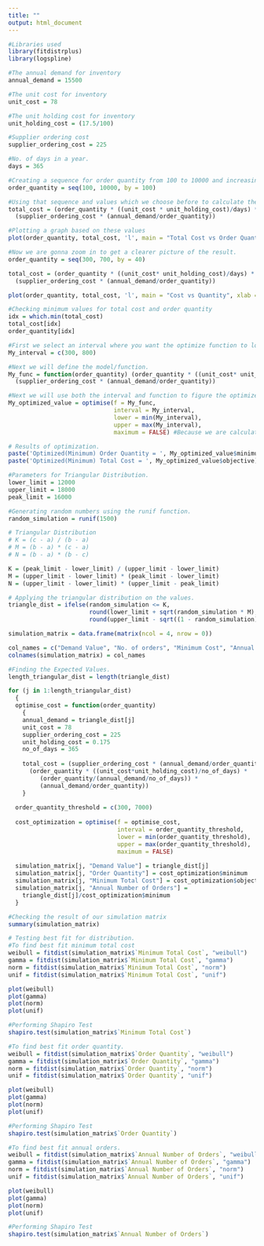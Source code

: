 ```yaml
---
title: ""
output: html_document
---
```


```r

#Libraries used
library(fitdistrplus)
library(logspline)

```


```r

#The annual demand for inventory
annual_demand = 15500

#The unit cost for inventory
unit_cost = 78

#The unit holding cost for inventory
unit_holding_cost = (17.5/100)

#Supplier ordering cost
supplier_ordering_cost = 225

#No. of days in a year.
days = 365

#Creating a sequence for order quantity from 100 to 10000 and increasing them by 100
order_quantity = seq(100, 10000, by = 100)

#Using that sequence and values which we choose before to calculate the total cost
total_cost = (order_quantity * ((unit_cost * unit_holding_cost)/days) * (order_quantity/(annual_demand/days)) * (annual_demand/order_quantity)) +
  (supplier_ordering_cost * (annual_demand/order_quantity))

#Plotting a graph based on these values
plot(order_quantity, total_cost, 'l', main = "Total Cost vs Order Quantity", xlab = "Order Quantity", ylab = "Total Cost")

#Now we are gonna zoom in to get a clearer picture of the result. 
order_quantity = seq(300, 700, by = 40)

total_cost = (order_quantity * ((unit_cost* unit_holding_cost)/days) * (order_quantity/(annual_demand/days)) * (annual_demand/order_quantity)) +
  (supplier_ordering_cost * (annual_demand/order_quantity))

plot(order_quantity, total_cost, 'l', main = "Cost vs Quantity", xlab = "Quantity", ylab = "Cost")

#Checking minimum values for total cost and order quantity
idx = which.min(total_cost)
total_cost[idx]
order_quantity[idx]

```


```r

#First we select an interval where you want the optimize function to look for minimum
My_interval = c(300, 800)

#Next we will define the model/function.
My_func = function(order_quantity) (order_quantity * ((unit_cost* unit_holding_cost)/days) * (order_quantity/(annual_demand/days)) * (annual_demand/order_quantity)) +
  (supplier_ordering_cost * (annual_demand/order_quantity))

#Next we will use both the interval and function to figure the optimized minimum value. We are minimizing cost or some measure of risk here
My_optimized_value = optimise(f = My_func, 
                              interval = My_interval,
                              lower = min(My_interval),
                              upper = max(My_interval),
                              maximum = FALSE) #Because we are calculating min.

# Results of optimization.
paste('Optimized(Minimum) Order Quantity = ', My_optimized_value$minimum)
paste('Optimized(Minimum) Total Cost = ', My_optimized_value$objective)

```


```r

#Parameters for Triangular Distribution. 
lower_limit = 12000
upper_limit = 18000
peak_limit = 16000

#Generating random numbers using the runif function. 
random_simulation = runif(1500)

# Triangular Distribution
# K	= (c - a) / (b - a)
# M	= (b - a) * (c - a)
# N = (b - a) * (b - c)

K = (peak_limit - lower_limit) / (upper_limit - lower_limit)
M = (upper_limit - lower_limit) * (peak_limit - lower_limit)
N = (upper_limit - lower_limit) * (upper_limit - peak_limit)

# Applying the triangular distribution on the values. 
triangle_dist = ifelse(random_simulation <= K, 
                       round(lower_limit + sqrt(random_simulation * M), 0),
                       round(upper_limit - sqrt((1 - random_simulation) * N), 0))

simulation_matrix = data.frame(matrix(ncol = 4, nrow = 0))

col_names = c("Demand Value", "No. of orders", "Minimum Cost", "Annual Orders")
colnames(simulation_matrix) = col_names

#Finding the Expected Values.
length_triangular_dist = length(triangle_dist)

for (j in 1:length_triangular_dist) 
  {
  optimise_cost = function(order_quantity) 
    {
    annual_demand = triangle_dist[j]
    unit_cost = 78
    supplier_ordering_cost = 225
    unit_holding_cost = 0.175
    no_of_days = 365
    
    total_cost = (supplier_ordering_cost * (annual_demand/order_quantity)) +
      (order_quantity * ((unit_cost*unit_holding_cost)/no_of_days) *
         (order_quantity/(annual_demand/no_of_days)) *
         (annual_demand/order_quantity))
    }
  
  order_quantity_threshold = c(300, 7000)
  
  cost_optimization = optimise(f = optimise_cost, 
                               interval = order_quantity_threshold,
                               lower = min(order_quantity_threshold),
                               upper = max(order_quantity_threshold),
                               maximum = FALSE)
  
  simulation_matrix[j, "Demand Value"] = triangle_dist[j]
  simulation_matrix[j, "Order Quantity"] = cost_optimization$minimum
  simulation_matrix[j, "Minimum Total Cost"] = cost_optimization$objective
  simulation_matrix[j, "Annual Number of Orders"] =
    triangle_dist[j]/cost_optimization$minimum
  }

#Checking the result of our simulation matrix
summary(simulation_matrix)

```

```r

# Testing best fit for distribution.
#To find best fit minimum total cost
weibull = fitdist(simulation_matrix$`Minimum Total Cost`, "weibull")
gamma = fitdist(simulation_matrix$`Minimum Total Cost`, "gamma")
norm = fitdist(simulation_matrix$`Minimum Total Cost`, "norm")
unif = fitdist(simulation_matrix$`Minimum Total Cost`, "unif")

plot(weibull)
plot(gamma)
plot(norm)
plot(unif)

#Performing Shapiro Test
shapiro.test(simulation_matrix$`Minimum Total Cost`)

```


```r

#To find best fit order quantity. 
weibull = fitdist(simulation_matrix$`Order Quantity`, "weibull")
gamma = fitdist(simulation_matrix$`Order Quantity`, "gamma")
norm = fitdist(simulation_matrix$`Order Quantity`, "norm")
unif = fitdist(simulation_matrix$`Order Quantity`, "unif")

plot(weibull)
plot(gamma)
plot(norm)
plot(unif)

#Performing Shapiro Test
shapiro.test(simulation_matrix$`Order Quantity`)

```


```r

#To find best fit annual orders. 
weibull = fitdist(simulation_matrix$`Annual Number of Orders`, "weibull")
gamma = fitdist(simulation_matrix$`Annual Number of Orders`, "gamma")
norm = fitdist(simulation_matrix$`Annual Number of Orders`, "norm")
unif = fitdist(simulation_matrix$`Annual Number of Orders`, "unif")

plot(weibull)
plot(gamma)
plot(norm)
plot(unif)

#Performing Shapiro Test
shapiro.test(simulation_matrix$`Annual Number of Orders`)

```


